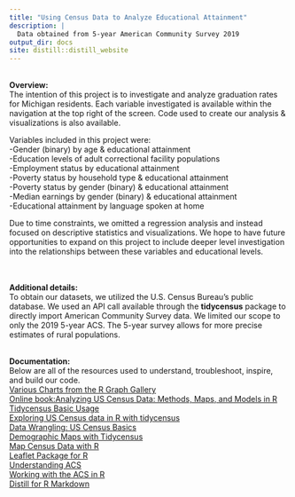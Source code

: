 ```yaml
---
title: "Using Census Data to Analyze Educational Attainment"
description: |
  Data obtained from 5-year American Community Survey 2019
output_dir: docs
site: distill::distill_website
---
```

 <br /> 
**Overview:** <br /> 
The intention of this project is to investigate and analyze graduation rates for Michigan residents. Each variable investigated is available within the navigation at the top right of the screen. Code used to create our analysis & visualizations is also available.   <br /> 

Variables included in this project were: <br /> 
-Gender (binary) by age & educational attainment  <br /> 
-Education levels of adult correctional facility populations <br /> 
-Employment status by educational attainment <br /> 
-Poverty status by household type & educational attainment <br /> 
-Poverty status by gender (binary) & educational attainment  <br /> 
-Median earnings by gender (binary) & educational attainment  <br /> 
-Educational attainment by language spoken at home  <br /> 


Due to time constraints, we omitted a regression analysis and instead focused on descriptive statistics and visualizations. We hope to have future opportunities to expand on this project to include deeper level investigation into the relationships between these variables and educational levels.  <br />  
 <br />  
 
**Additional details:** <br /> 
To obtain our datasets, we utilized the U.S. Census Bureau's public database. We used an API call available through the **tidycensus** package to directly import American Community Survey data. We limited our scope to only the 2019 5-year ACS. The 5-year survey allows for more precise estimates of rural populations. 
 <br />  <br /> 

**Documentation:** <br /> 
Below are all of the resources used to understand, troubleshoot, inspire, and build our code. <br /> 
[Various Charts from the R Graph Gallery](https://www.r-graph-gallery.com/index.html)<br /> 
[Online book:Analyzing US Census Data: Methods, Maps, and Models in R](https://walker-data.com/census-r/index.html)<br /> 
[Tidycensus Basic Usage](https://walker-data.com/tidycensus/index.html) <br />
[Exploring US Census data in R with tidycensus](https://walker-data.com/isds-webinar/#1)<br />
[Data Wrangling: US Census Basics](https://dcl-wrangle.stanford.edu/census.html#census-bureau-basics)<br />
[Demographic Maps with Tidycensus](http://zevross.com/blog/2018/10/02/creating-beautiful-demographic-maps-in-r-with-the-tidycensus-and-tmap-packages/)<br />
[Map Census Data with R](https://ctompkins.netlify.app/post/map-census-data-with-r/)<br />
[Leaflet Package for R](https://rstudio.github.io/leaflet/showhide.html)<br />
[Understanding ACS](https://www.census.gov/content/dam/Census/library/publications/2020/acs/acs_general_handbook_2020_ch01.pdf)<br />
[Working with the ACS in R](https://dusp.mit.edu/sites/dusp.mit.edu/files/attachments/publications/working_with_acs_R_v_1.2_0.pdf)<br />
[Distill for R Markdown](https://rstudio.github.io/distill/website.html#site-navigation)<br />








